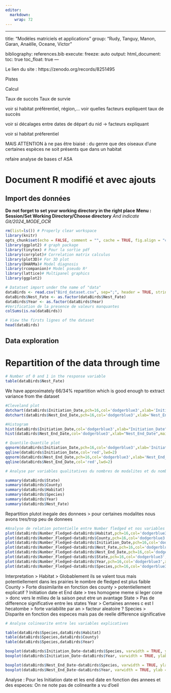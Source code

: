 ```yaml
---
editor: 
  markdown: 
    wrap: 72
---
```


------------------------------------------------------------------------

title: "Modèles matriciels et applications" group: "Rudy, Tanguy, Manon,
Garan, Anaëlle, Oceane, Victor"

bibliography: references.bib execute: freeze: auto output:
html_document: toc: true toc_float: true ---

Le lien du site : https://zenodo.org/records/8251495

Pistes

Calcul

Taux de succès Taux de survie

voir si habitat préférentiel, région,… voir quelles facteurs expliquent
taux de succès

voir si décalages entre dates de départ du nid -\> facteurs expliquant

voir si habitat préferentiel

MAIS ATTENTION à ne pas être biaisé : du genre que des oiseaux d’une
certaines espèces ne soit présents que dans un habitat

refaire analyse de bases cf ASA

# Document R modifié et avec ajouts

## Import des données

**Do not forget to set your working directory in the right place**
**Menu : Session/Set Working Directory/Choose directory** *And indicate
Git/2024_MODE_OCR*

```r
rm(list=ls()) # Properly clear workspace
library(knitr)
opts_chunk$set(echo = FALSE, comment = "", cache = TRUE, fig.align = "center")
library(ggplot2) # graph package
library(tinytex) # Pour la sortie pdf
library(corrplot)# Correlation matrix calculus
library(plot3D)# For 3D plot
library(DHARMa)# Model diagnosis
library(rcompanion)# Model pseudo R²
library(lattice)# Multipanel graphics
library(ggplot2)
```

```r
# Datatset import under the name of "data"
dataBirds <- read.csv("Bird_dataset.csv", sep=";", header = TRUE, stringsAsFactors = TRUE)
dataBirds$Nest_Fate <- as.factor(dataBirds$Nest_Fate)
dataBirds$Year <- as.factor(dataBirds$Year)
#Verification de la presence de valeurs manquantes
colSums(is.na(dataBirds))
```

```r
# View the firsts lignes of the dataset
head(dataBirds)
```

## Data exploration

# Repartition of the data through time

```r
# Number of 0 and 1 in the response variable
table(dataBirds$Nest_Fate)
```

We have approximately 66/34% repartition which is good enough to extract
variance from the dataset

```r
#Cleveland plot
dotchart(dataBirds$Initiation_Date,pch=16,col='dodgerblue3',xlab='Initiation_Date')
dotchart(dataBirds$Nest_End_Date,pch=16,col='dodgerblue3',xlab='Nest_End_Date')

#Histogram
hist(dataBirds$Initiation_Date,col='dodgerblue3',xlab="Initiation_Date",main="")
hist(dataBirds$Nest_End_Date,col='dodgerblue3',xlab="Nest_End_Date",main="")

# Quantile-Quantile plot
qqnorm(dataBirds$Initiation_Date,pch=16,col='dodgerblue3',xlab='Initiation_Date')
qqline(dataBirds$Initiation_Date,col='red',lwd=2)
qqnorm(dataBirds$Nest_End_Date,pch=16,col='dodgerblue3',xlab='Nest_End_Date')
qqline(dataBirds$Nest_End_Date,col='red',lwd=2)
```

```r
# Analyse par variables qualitatives du nombres de modalites et du nombre d'individus par modalite

summary(dataBirds$State)
summary(dataBirds$County)
summary(dataBirds$Habitat)
summary(dataBirds$Species)
summary(dataBirds$Year)
summary(dataBirds$Nest_Fate)

```

Repartition plutot inegale des donnees \> pour certaines modalites nous
avons tres/trop peu de donnees

```r
#Analyse de relation potentielle entre Number fledged et nos variables explicatives
plot(dataBirds$Number_Fledged~dataBirds$Habitat,pch=16,col='dodgerblue3',xlab='Habitat',ylab='Number Fledged')
plot(dataBirds$Number_Fledged~dataBirds$County,pch=16,col='dodgerblue3',xlab='County',ylab='Number Fledged')
plot(dataBirds$Number_Fledged~dataBirds$Initiation_Date,pch=16,col='dodgerblue3',xlab='Initiation Date',ylab='Number Fledged')
plot(dataBirds$Number_Fledged~dataBirds$Nest_Fate,pch=16,col='dodgerblue3',xlab='Nest fate',ylab='Number Fledged')
plot(dataBirds$Number_Fledged~dataBirds$Nest_End_Date,pch=16,col='dodgerblue3',xlab='Nest end date', ylab='Number Fledged')
plot(dataBirds$Number_Fledged~dataBirds$State,pch=16,col='dodgerblue3',xlab='State',ylab='Number Fledged')
plot(dataBirds$Number_Fledged~dataBirds$Year,pch=16,col='dodgerblue3',xlab='Year',ylab='Number Fledged')
plot(dataBirds$Number_Fledged~dataBirds$Species,pch=16,col='dodgerblue3',xlab='Species',ylab='Number Fledged')

```

Interpretation \> Habitat \> Globablement ils se valent tous mais
potentiellement dans les prairies le nombre de fledged est plus faible
County \> Forte dissimilarite en fonction des county \> potentiellement
explicatif ? Initiation date et End date \> tres homogene meme si leger
cone \> donc vers le milieu de la saison peut etre un avantage State \>
Pas de difference significative entre les states Year \> Certaines
annees c est l hecatombe \> forte variabilite par an \> facteur
aleatoire ? Species \> Disparite en fonction des especes mais pas de
reelle difference significative



```r

# Analyse colinearite entre les variables explicatives

table(dataBirds$Species,dataBirds$Habitat)
table(dataBirds$Species,dataBirds$County)
table(dataBirds$Species,dataBirds$Year)

boxplot(dataBirds$Initiation_Date~dataBirds$Species, varwidth = TRUE, ylab = "Initiaition Date", xlab = "Species",col=c('dodgerblue3','darkred'), main = "")
boxplot(dataBirds$Initiation_Date~dataBirds$Year, varwidth = TRUE, ylab = "Initiaition Date", xlab = "Year",col=c('dodgerblue3','darkred'), main = "")

boxplot(dataBirds$Nest_End_Date~dataBirds$Species, varwidth = TRUE, ylab = "Initiaition Date", xlab = "Species",col=c('dodgerblue3','darkred'), main = "")
boxplot(dataBirds$Nest_End_Date~dataBirds$Year, varwidth = TRUE, ylab = "Initiaition Date", xlab = "Year",col=c('dodgerblue3','darkred'), main = "")


```


Analyse :
Pour les Initiation date et les end date en fonction des annees et des especes: On ne note pas de colinearite a vu d'oeil

